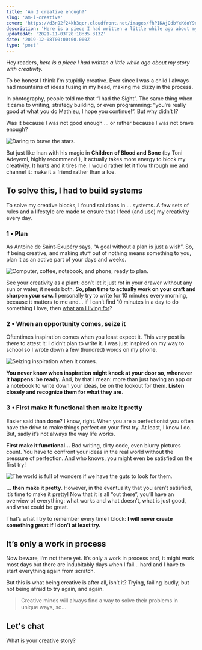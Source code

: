 ```yaml
---
title: 'Am I creative enough?'
slug: 'am-i-creative'
cover: 'https://d3n92f24kh3qcr.cloudfront.net/images/fhPIKAjQdbYxKdoY9xUA.jpg'
description: 'Here is a piece I had written a little while ago about my story with creativity. '
updatedAt: '2021-11-03T20:18:35.313Z'
date: '2019-12-08T00:00:00.000Z'
type: 'post'
---
```


Hey readers, _here is a piece I had written a little while ago about my story with creativity._

To be honest I think I’m stupidly creative. Ever since I was a child I always had mountains of ideas fusing in my head, making me dizzy in the process.

In photography, people told me that “I had the Sight”. The same thing when it came to writing, strategy building, or even programming: “you’re really good at what you do Mathieu, I hope you continue!”. But why didn’t I?

Was it because I was not good enough ... or rather because I was not brave enough?

![Daring to brave the stars.](https://d3n92f24kh3qcr.cloudfront.net/images/ZmYFxVqSEKcfF1Zt51aN.jpg)

But just like Inan with his magic in **Children of Blood and Bone** (by Toni Adeyemi, highly recommend!), it actually takes more energy to block my creativity. It hurts and it tires me. I would rather let it flow through me and channel it: make it a friend rather than a foe.

## To solve this, I had to build systems

To solve my creative blocks, I found solutions in ... systems. A few sets of rules and a lifestyle are made to ensure that I feed (and use) my creativity every day.

### 1 • Plan

As Antoine de Saint-Exupéry says, “A goal without a plan is just a wish”. So, if being creative, and making stuff out of nothing means something to you, plan it as an active part of your days and weeks.

![Computer, coffee, notebook, and phone, ready to plan.](https://d3n92f24kh3qcr.cloudfront.net/images/ZXustmXhTyiDsb9sRvDg.jpg)

See your creativity as a plant: don’t let it just rot in your drawer without any sun or water, it needs both. **So, plan time to actually work on your craft and sharpen your saw.** I personally try to write for 10 minutes every morning, because it matters to me and... if I can’t find 10 minutes in a day to do something I love, then [what am I living for](/blog/what-is-it-all-for/)?

### 2 • When an opportunity comes, seize it

Oftentimes inspiration comes when you least expect it. This very post is there to attest it: I didn’t plan to write it. I was just inspired on my way to school so I wrote down a few (hundred) words on my phone.

![Seizing inspiration when it comes.](https://d3n92f24kh3qcr.cloudfront.net/images/8uBun5rISzSPnENLYnay.jpg)

**You never know when inspiration might knock at your door so, whenever it happens: be ready.** And, by that I mean: more than just having an app or a notebook to write down your ideas, be on the lookout for them. **Listen closely and recognize them for what they are**.

### 3 • First make it functional then make it pretty

Easier said than done? I know, right. When you are a perfectionist you often have the drive to make things perfect on your first try. At least, I know I do. But, sadly it’s not always the way life works.

**First make it functional...** Bad writing, dirty code, even blurry pictures count. You have to confront your ideas in the real world without the pressure of perfection. And who knows, you might even be satisfied on the first try!

![The world is full of wonders if we have the guts to look for them.](https://d3n92f24kh3qcr.cloudfront.net/images/fhPIKAjQdbYxKdoY9xUA.jpg)

**... then make it pretty**. However, in the eventuality that you aren’t satisfied, it’s time to make it pretty! Now that it is all “out there”, you’ll have an overview of everything: what works and what doesn’t, what is just good, and what could be great.

That’s what I try to remember every time I block: **I will never create something great if I don’t at least try.**

## It’s only a work in process

Now beware, I’m not there yet. It’s only a work in process and, it might work most days but there are indubitably days when I fail... hard and I have to start everything again from scratch.

But this is what being creative is after all, isn’t it? Trying, failing loudly, but not being afraid to try again, and again.

> Creative minds will always find a way to solve their problems in unique ways, so...

## Let's chat

What is your creative story?
